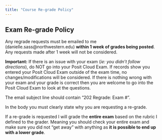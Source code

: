 ```yaml
---
title: "Course Re-grade Policy"
---
```


## Exam Re-grade Policy

Any regrade requests must be emailed to me (danielle.sass\@northwestern.edu) **within 1 week of grades being posted**. Any requests made after 1 week will not be considered.

**Important:** If there is an issue with your exam (*ie: you didn't follow directions*), do NOT go into your Posit Cloud Exam. If records show you entered your Posit Cloud Exam outside of the exam time, no changes/modifications will be considered. If there is nothing wrong with your exam and your grade is correct then you are welcome to go into the Posit Cloud Exam to look at the questions.

The email subject line should contain "202 Regrade: Exam \#".

In the body you must clearly state why you are requesting a re-grade.

If a re-grade is requested I will grade the **entire exam** based on the rubric I defined to the grader. Meaning you should check your entire exam and make sure you did not "get away" with anything as **it is possible to end up with a lower grade**.

